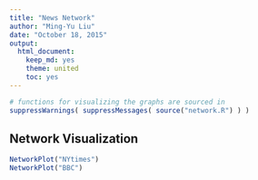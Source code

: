 ```yaml
---
title: "News Network"
author: "Ming-Yu Liu"
date: "October 18, 2015"
output: 
  html_document: 
    keep_md: yes
    theme: united
    toc: yes
---
```


```r
# functions for visualizing the graphs are sourced in 
suppressWarnings( suppressMessages( source("network.R") ) )

```

## Network Visualization 

```r

NetworkPlot("NYtimes")
NetworkPlot("BBC")

```


